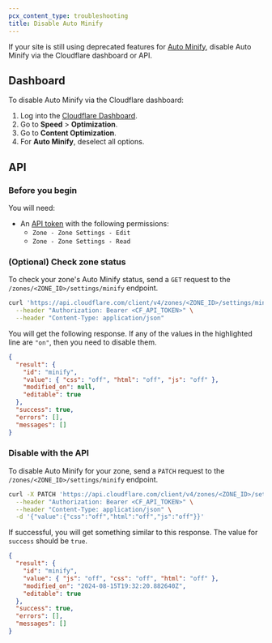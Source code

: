 ```yaml
---
pcx_content_type: troubleshooting
title: Disable Auto Minify
---
```


If your site is still using deprecated features for [Auto Minify](/fundamentals/api/reference/deprecations/#auto-minify), disable Auto Minify via the Cloudflare dashboard or API.

## Dashboard

To disable Auto Minify via the Cloudflare dashboard:

1. Log into the [Cloudflare Dashboard](https://dash.cloudflare.com).
2. Go to **Speed** > **Optimization**.
3. Go to **Content Optimization**.
4. For **Auto Minify**, deselect all options.

## API

### Before you begin

You will need:

- An [API token](/fundamentals/api/get-started/create-token/) with the following permissions:
  - `Zone - Zone Settings - Edit`
  - `Zone - Zone Settings - Read`

### (Optional) Check zone status

To check your zone's Auto Minify status, send a `GET` request to the `/zones/<ZONE_ID>/settings/minify` endpoint.

```sh title="cURL example"
curl 'https://api.cloudflare.com/client/v4/zones/<ZONE_ID>/settings/minify' \
  --header "Authorization: Bearer <CF_API_TOKEN>" \
  --header "Content-Type: application/json"
```

You will get the following response. If any of the values in the highlighted line are `"on"`, then you need to disable them.

```json title="Example response" {4}
{
  "result": {
    "id": "minify",
    "value": { "css": "off", "html": "off", "js": "off" },
    "modified_on": null,
    "editable": true
  },
  "success": true,
  "errors": [],
  "messages": []
}
```

### Disable with the API

To disable Auto Minify for your zone, send a `PATCH` request to the `/zones/<ZONE_ID>/settings/minify` endpoint.

```sh title="cURL example"
curl -X PATCH 'https://api.cloudflare.com/client/v4/zones/<ZONE_ID>/settings/minify' \
  --header "Authorization: Bearer <CF_API_TOKEN>" \
  --header "Content-Type: application/json" \
  -d '{"value":{"css":"off","html":"off","js":"off"}}'
```

If successful, you will get something similar to this response. The value for `success` should be `true`.

```json title="Example disabled response" {8}
{
  "result": {
    "id": "minify",
    "value": { "js": "off", "css": "off", "html": "off" },
    "modified_on": "2024-08-15T19:32:20.882640Z",
    "editable": true
  },
  "success": true,
  "errors": [],
  "messages": []
}
```
